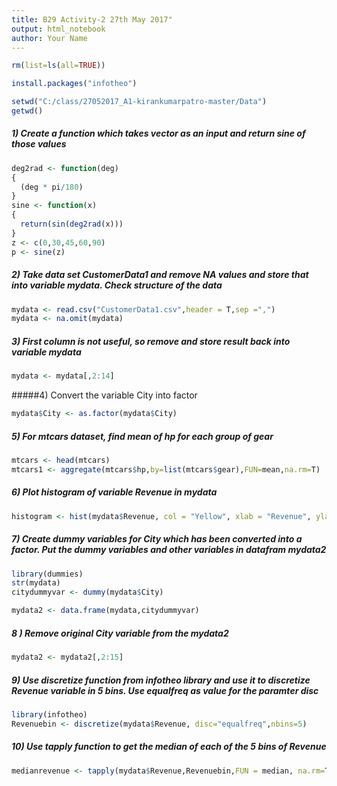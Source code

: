 ---
title: B29 Activity-2 27th May 2017"
output: html_notebook
author: Your Name
---
```{r}
rm(list=ls(all=TRUE))
```

```{r}
install.packages("infotheo")
```

```{r}
setwd("C:/class/27052017_A1-kirankumarpatro-master/Data")
getwd()
```

##### 1) Create a function which takes vector as an input and return sine of those values

```{r}
deg2rad <- function(deg)
{
  (deg * pi/180)
}
sine <- function(x)
{
  return(sin(deg2rad(x)))
}
z <- c(0,30,45,60,90)
p <- sine(z)
```

##### 2) Take data set CustomerData1 and remove NA values and store that into variable mydata. Check structure of the data

```{r}
mydata <- read.csv("CustomerData1.csv",header = T,sep =",")
mydata <- na.omit(mydata)
```



##### 3) First column is not useful, so remove and store result back into variable mydata

```{r}
mydata <- mydata[,2:14]
```

#####4) Convert the variable City into factor
```{r}
mydata$City <- as.factor(mydata$City)
```

##### 5) For mtcars dataset, find mean of hp for each group of gear

```{r}
mtcars <- head(mtcars)
mtcars1 <- aggregate(mtcars$hp,by=list(mtcars$gear),FUN=mean,na.rm=T)
```

##### 6) Plot histogram of variable Revenue in mydata

```{r}
histogram <- hist(mydata$Revenue, col = "Yellow", xlab = "Revenue", ylab = "Frequency", main = "Revenue Plot")
```

##### 7) Create dummy variables for City which has been converted into a factor. Put the dummy variables and other variables in datafram mydata2

```{r}
library(dummies)
str(mydata)
citydummyvar <- dummy(mydata$City)

mydata2 <- data.frame(mydata,citydummyvar)
```

##### 8 ) Remove original City variable from the mydata2

```{r}
mydata2 <- mydata2[,2:15]
```

##### 9) Use discretize function from infotheo library and use it to discretize Revenue variable in 5 bins. Use equalfreq as value for the paramter disc
```{r}
library(infotheo)
Revenuebin <- discretize(mydata$Revenue, disc="equalfreq",nbins=5)
```

##### 10) Use tapply function to get the median of each of the 5 bins of Revenue

```{r}
medianrevenue <- tapply(mydata$Revenue,Revenuebin,FUN = median, na.rm=T)
```


